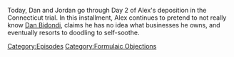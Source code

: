 {{DEFAULTSORT:
    #_EPISODE_0745:Formulaic Objections Part 10
}}{{Episode
    | title           = Formulaic Objections Part 10
    | caption         = Listen to this episode on [https://knowledgefight.libsyn.com/745-formulaic-objections-part-10 Libsyn] [https://open.spotify.com/episode/69kZPZ0goCHKwKXP2vqXNf Spotify], Read the [[Transcript/745: Formulaic Objections Part 10|Unofficial Transcript]]
    | episodeNumber   = 745
    | length          = 02:45:33
    | airDate         = November 9, 2022
    | episodeType     = [[:Category:Formulaic Objections|Formulaic Objections]]
    | appearance      = [[Chris Mattei]], [[Norm Pattis]], [[Rob Jacobson]], [[Glenn Beck]], [[Robbie Parker]]
    | previousEpisode = [[744: November 3, 2022]]
    | nextEpisode     = [[746: The Infowars All-Star Midterm Coverage Spectacular]]
}}

{{Stub}}

Today, Dan and Jordan go through Day 2 of Alex's deposition in the Connecticut trial. In this installment, Alex continues to pretend to not really know [[Dan Bidondi]], claims he has no idea what businesses he owns, and eventually resorts to doodling to self-soothe.

[[Category:Episodes]]
[[Category:Formulaic Objections]]
